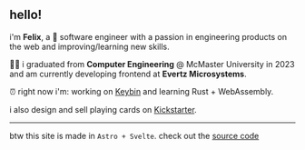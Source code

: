 ## hello!

i'm **Felix**, a 🍁 software engineer with a passion in engineering products on the web and improving/learning new skills.   

👨‍💼 i graduated from **Computer Engineering** @ McMaster University in 2023 and am currently developing frontend at **Evertz Microsystems**.   

⏰ right now i'm: working on [Keybin](https://keybin.app) and learning Rust + WebAssembly.

i also design and sell playing cards on [Kickstarter](https://www.kickstarter.com/projects/felixha00/prescription-playing-cards).

---

btw this site is made in `Astro + Svelte`. check out the [source code](https://github.com/felixha00/felixha00.github.io)